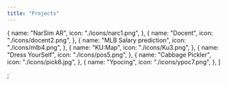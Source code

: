 ```yaml
---
title: "Projects"
---
```


  {
    name: "NarSim AR",
    icon: "./icons/narc1.png",
  },
  {
    name: "Docent",
    icon: "./icons/docent2.png",
  },
  {
    name: "MLB Salary prediction",
    icon: "./icons/mlb4.png",
  },
  {
    name: "KU:Map",
    icon: "./icons/Ku3.png",
  },
  {
    name: "Dress YourSelf",
    icon: "./icons/pos5.png",
  },
  {
    name: "Cabbage Pickler",
    icon: "./icons/pick6.jpg",
  },
  {
    name: "Ypocing",
    icon: "./icons/ypoc7.png",
  },
]

;
